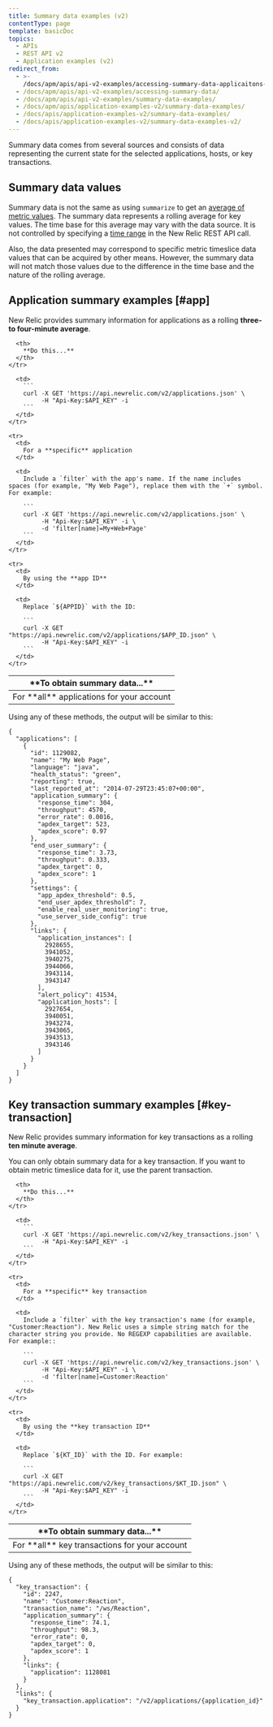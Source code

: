 ```yaml
---
title: Summary data examples (v2)
contentType: page
template: basicDoc
topics:
  - APIs
  - REST API v2
  - Application examples (v2)
redirect_from:
  - >-
    /docs/apm/apis/api-v2-examples/accessing-summary-data-applicaitons-servers-and-key-transactions/
  - /docs/apm/apis/api-v2-examples/accessing-summary-data/
  - /docs/apm/apis/api-v2-examples/summary-data-examples/
  - /docs/apm/apis/application-examples-v2/summary-data-examples/
  - /docs/apis/application-examples-v2/summary-data-examples/
  - /docs/apis/application-examples-v2/summary-data-examples-v2/
---
```


Summary data comes from several sources and consists of data representing the current state for the selected applications, hosts, or key transactions.

## Summary data values

Summary data is not the same as using `summarize` to get an [average of metric values](/docs/apm/apis/requirements/calculating-average-metric-values-summarize). The summary data represents a rolling average for key values. The time base for this average may vary with the data source. It is not controlled by specifying a [time range](/docs/apm/apis/api-v2-examples/specifying-time-range-api-v2) in the New Relic REST API call.

Also, the data presented may correspond to specific metric timeslice data values that can be acquired by other means. However, the summary data will not match those values due to the difference in the time base and the nature of the rolling average.

## Application summary examples [#app]

New Relic provides summary information for applications as a rolling **three- to four-minute average**.

<Table>
  <thead>
    <tr>
      <th width={200}>
        **To obtain summary data...**
      </th>

      <th>
        **Do this...**
      </th>
    </tr>
  </thead>

  <tbody>
    <tr>
      <td>
        For **all** applications for your account
      </td>

      <td>
        ```
        curl -X GET 'https://api.newrelic.com/v2/applications.json' \
             -H "Api-Key:$API_KEY" -i
        ```
      </td>
    </tr>

    <tr>
      <td>
        For a **specific** application
      </td>

      <td>
        Include a `filter` with the app's name. If the name includes spaces (for example, "My Web Page"), replace them with the `+` symbol. For example:

        ```
        curl -X GET 'https://api.newrelic.com/v2/applications.json' \
             -H "Api-Key:$API_KEY" -i \
             -d 'filter[name]=My+Web+Page'
        ```
      </td>
    </tr>

    <tr>
      <td>
        By using the **app ID**
      </td>

      <td>
        Replace `${APPID}` with the ID:

        ```
        curl -X GET "https://api.newrelic.com/v2/applications/$APP_ID.json" \
             -H "Api-Key:$API_KEY" -i
        ```
      </td>
    </tr>
  </tbody>
</Table>

Using any of these methods, the output will be similar to this:

```
{
  "applications": [
    {
      "id": 1129082,
      "name": "My Web Page",
      "language": "java",
      "health_status": "green",
      "reporting": true,
      "last_reported_at": "2014-07-29T23:45:07+00:00",
      "application_summary": {
        "response_time": 304,
        "throughput": 4570,
        "error_rate": 0.0016,
        "apdex_target": 523,
        "apdex_score": 0.97
      },
      "end_user_summary": {
        "response_time": 3.73,
        "throughput": 0.333,
        "apdex_target": 0,
        "apdex_score": 1
      },
      "settings": {
        "app_apdex_threshold": 0.5,
        "end_user_apdex_threshold": 7,
        "enable_real_user_monitoring": true,
        "use_server_side_config": true
      },
      "links": {
        "application_instances": [
          2928655,
          3941052,
          3940275,
          3944066,
          3943114,
          3943147
        ],
        "alert_policy": 41534,
        "application_hosts": [
          2927654,
          3940051,
          3943274,
          3943065,
          3943513,
          3943146
        ]
      }
    }
  ]
}
```

## Key transaction summary examples [#key-transaction]

New Relic provides summary information for key transactions as a rolling **ten minute average**.

<Callout variant="important">
  You can only obtain summary data for a key transaction. If you want to obtain metric timeslice data for it, use the parent transaction.
</Callout>

<Table>
  <thead>
    <tr>
      <th width={200}>
        **To obtain summary data...**
      </th>

      <th>
        **Do this...**
      </th>
    </tr>
  </thead>

  <tbody>
    <tr>
      <td>
        For **all** key transactions for your account
      </td>

      <td>
        ```
        curl -X GET 'https://api.newrelic.com/v2/key_transactions.json' \
             -H "Api-Key:$API_KEY" -i
        ```
      </td>
    </tr>

    <tr>
      <td>
        For a **specific** key transaction
      </td>

      <td>
        Include a `filter` with the key transaction's name (for example, "Customer:Reaction"). New Relic uses a simple string match for the character string you provide. No REGEXP capabilities are available. For example::

        ```
        curl -X GET 'https://api.newrelic.com/v2/key_transactions.json' \
             -H "Api-Key:$API_KEY" -i \
             -d 'filter[name]=Customer:Reaction'
        ```
      </td>
    </tr>

    <tr>
      <td>
        By using the **key transaction ID**
      </td>

      <td>
        Replace `${KT_ID}` with the ID. For example:

        ```
        curl -X GET "https://api.newrelic.com/v2/key_transactions/$KT_ID.json" \
             -H "Api-Key:$API_KEY" -i
        ```
      </td>
    </tr>
  </tbody>
</Table>

Using any of these methods, the output will be similar to this:

```
{
  "key_transaction": {
    "id": 2247,
    "name": "Customer:Reaction",
    "transaction_name": "/ws/Reaction",
    "application_summary": {
      "response_time": 74.1,
      "throughput": 98.3,
      "error_rate": 0,
      "apdex_target": 0,
      "apdex_score": 1
    },
    "links": {
      "application": 1128081
    }
  },
  "links": {
    "key_transaction.application": "/v2/applications/{application_id}"
  }
}
```
